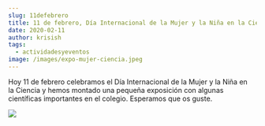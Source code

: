 ```yaml
---
slug: 11defebrero
title: 11 de febrero, Día Internacional de la Mujer y la Niña en la Ciencia
date: 2020-02-11
author: krisish
tags:
  - actividadesyeventos
image: /images/expo-mujer-ciencia.jpeg
---
```

Hoy 11 de febrero celebramos el Día Internacional de la Mujer y la Niña en la Ciencia y hemos montado una pequeña exposición con algunas científicas importantes en el colegio. Esperamos que os guste.  

![](/images/expo-mujer-ciencia.jpeg)